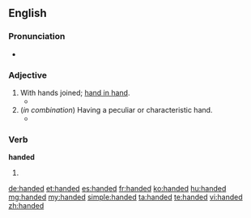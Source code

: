{{also|-handed}}
==English==

===Pronunciation===
* {{audio|en-us-handed.ogg|Audio (US)}}

===Adjective===
{{en-adj|-}}

# With hands joined; [[hand in hand]].
#* {{quote-book|year=1667|title=Paradise Lost|section=Book IV.|author=[[w:John Milton|John Milton]]|passage=Into their inmost bower, '''Handed''' they went.}}
# (''in combination'') Having a peculiar or characteristic hand.
#* {{quote-book|passage=As poisonous tongued as '''handed|author=Shakespeare|title=Cymbeline|section=III-ii|year={{circa2|1609}}}}

===Verb===
'''handed'''

# {{past of|hand}}

[[de:handed]]
[[et:handed]]
[[es:handed]]
[[fr:handed]]
[[ko:handed]]
[[hu:handed]]
[[mg:handed]]
[[my:handed]]
[[simple:handed]]
[[ta:handed]]
[[te:handed]]
[[vi:handed]]
[[zh:handed]]